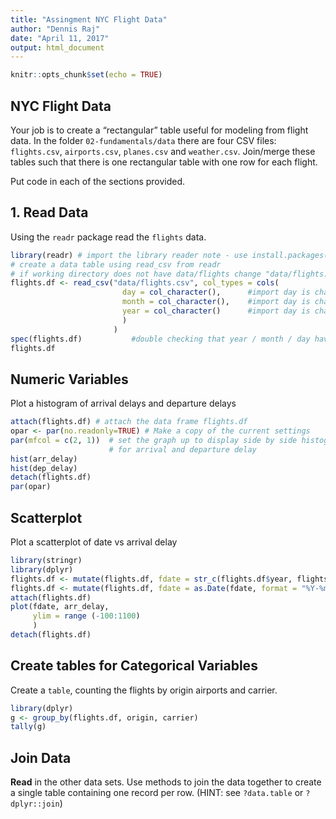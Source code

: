 ```yaml
---
title: "Assingment NYC Flight Data"
author: "Dennis Raj"
date: "April 11, 2017"
output: html_document
---
```


```r
knitr::opts_chunk$set(echo = TRUE)
```

## NYC Flight Data

Your job is to create a "rectangular" table useful for modeling from flight data. 
In the folder `02-fundamentals/data` there are four CSV files: `flights.csv`, 
`airports.csv`, `planes.csv` and `weather.csv`.  Join/merge these tables such 
that there is one rectangular table with one row for each flight. 


Put code in each of the sections provided.

## 1. Read Data

Using the `readr` package read the `flights` data.

```r
library(readr) # import the library reader note - use install.packages("readr") if not installed
# create a data table using read_csv from readr
# if working directory does not have data/flights change "data/flights.csv" to correct directory
flights.df <- read_csv("data/flights.csv", col_types = cols(
                         day = col_character(),      #import day is character string 
                         month = col_character(),    #import day is character string 
                         year = col_character()      #import day is character string 
                         )
                       )
spec(flights.df)           #double checking that year / month / day have been imported as a string 
flights.df
```

## Numeric Variables  

Plot a histogram of arrival delays and departure delays 

```r
attach(flights.df) # attach the data frame flights.df
opar <- par(no.readonly=TRUE) # Make a copy of the current settings
par(mfcol = c(2, 1))  # set the graph up to display side by side histograms 
                      # for arrival and departure delay
hist(arr_delay)
hist(dep_delay)
detach(flights.df)
par(opar)

```

## Scatterplot

Plot a scatterplot of date vs arrival delay 

```r
library(stringr)
library(dplyr)
flights.df <- mutate(flights.df, fdate = str_c(flights.df$year, flights.df$month, flights.df$day, sep = "-"))
flights.df <- mutate(flights.df, fdate = as.Date(fdate, format = "%Y-%m-%d"))
attach(flights.df)
plot(fdate, arr_delay, 
     ylim = range (-100:1100)
     )
detach(flights.df)
```



## Create tables for Categorical Variables

Create a `table`, counting the flights by origin airports and carrier.

```r
library(dplyr)
g <- group_by(flights.df, origin, carrier)
tally(g)

```


## Join Data

**Read** in the other data sets. Use methods to join the data together to create a single table containing one record per row.  (HINT: see `?data.table` or `?dplyr::join`)

```r

```



